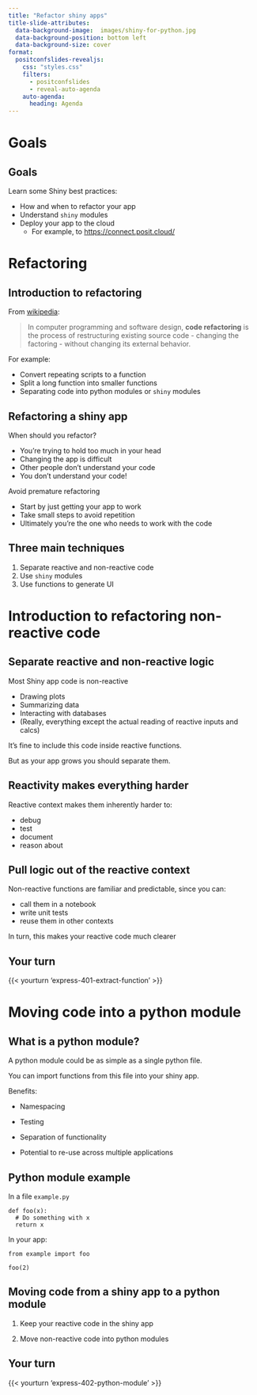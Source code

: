 ```yaml
---
title: "Refactor shiny apps"
title-slide-attributes: 
  data-background-image:  images/shiny-for-python.jpg
  data-background-position: bottom left
  data-background-size: cover
format:
  positconfslides-revealjs: 
    css: "styles.css"
    filters:
      - positconfslides
      - reveal-auto-agenda
    auto-agenda:
      heading: Agenda
---
```


# Goals

## Goals

Learn some Shiny best practices:

- How and when to refactor your app
- Understand `shiny` modules
<!-- - Understand scoping rules -->
- Deploy your app to the cloud
    - For example, to <https://connect.posit.cloud/>

# Refactoring

## Introduction to refactoring

From [wikipedia](en.wikipedia.org/wiki/Code_refactoring):

> In computer programming and software design, **code refactoring** is the process of restructuring existing source code - changing the factoring  - without changing its external behavior.

For example:

- Convert repeating scripts to a function
- Split a long function into smaller functions
- Separating code into python modules or `shiny` modules

## Refactoring a shiny app

When should you refactor?

- You're trying to hold too much in your head
- Changing the app is difficult
- Other people don't understand your code
- You don't understand your code!

Avoid premature refactoring

- Start by just getting your app to work
- Take small steps to avoid repetition
- Ultimately you're the one who needs to work with the code



## Three main techniques

1. Separate reactive and non-reactive code
1. Use `shiny` modules
1. Use functions to generate UI


# Introduction to refactoring non-reactive code

## Separate reactive and non-reactive logic

Most Shiny app code is non-reactive

  - Drawing plots
  - Summarizing data
  - Interacting with databases
  - (Really, everything except the actual reading of reactive inputs and calcs)


::: {.callout-note}
It's fine to include this code inside reactive functions.

But as your app grows you should separate them.
:::

## Reactivity makes everything harder

Reactive context makes them inherently harder to:

  - debug
  - test
  - document
  - reason about

## Pull logic out of the reactive context

Non-reactive functions are familiar and predictable, since you can:

- call them in a notebook
- write unit tests 
- reuse them in other contexts

In turn, this makes your reactive code much clearer


## Your turn

{{< yourturn 'express-401-extract-function' >}}

# Moving code into a python module

## What is a python module?

A python module could be as simple as a single python file.

You can import functions from this file into your shiny app.

Benefits:

- Namespacing

- Testing

- Separation of functionality

- Potential to re-use across multiple applications


## Python module example

In a file `example.py`

```.python
def foo(x):
  # Do something with x
  return x
```


In your app:

```.python
from example import foo

foo(2)
```

## Moving code from a shiny app to a python module

::: {.callout-note}
1. Keep your reactive code in the shiny app

1. Move non-reactive code into python modules
:::



## Your turn

{{< yourturn 'express-402-python-module' >}}


